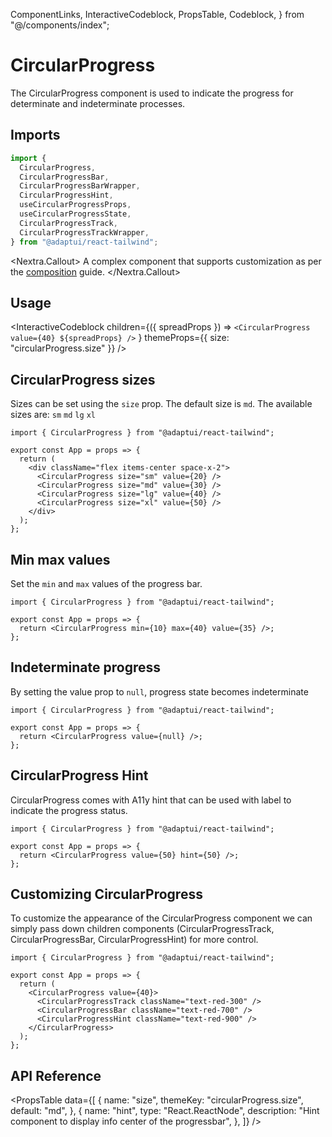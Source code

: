   ComponentLinks,
  InteractiveCodeblock,
  PropsTable,
  Codeblock,
} from "@/components/index";

# CircularProgress

The CircularProgress component is used to indicate the progress for determinate
and indeterminate processes.

<ComponentLinks
  github="circular-progress"
  theme="circularProgress"
  story="feedback-circularprogress"
/>

## Imports

```js
import {
  CircularProgress,
  CircularProgressBar,
  CircularProgressBarWrapper,
  CircularProgressHint,
  useCircularProgressProps,
  useCircularProgressState,
  CircularProgressTrack,
  CircularProgressTrackWrapper,
} from "@adaptui/react-tailwind";
```

<Nextra.Callout>
  A complex component that supports customization as per the
  [composition](/docs/composition) guide.
</Nextra.Callout>

## Usage

<InteractiveCodeblock
  children={({ spreadProps }) =>
    `<CircularProgress value={40} ${spreadProps} />`
  }
  themeProps={{ size: "circularProgress.size" }}
/>

## CircularProgress sizes

Sizes can be set using the `size` prop. The default size is `md`. The available
sizes are: `sm` `md` `lg` `xl`

<Codeblock live noInline>

```
import { CircularProgress } from "@adaptui/react-tailwind";

export const App = props => {
  return (
    <div className="flex items-center space-x-2">
      <CircularProgress size="sm" value={20} />
      <CircularProgress size="md" value={30} />
      <CircularProgress size="lg" value={40} />
      <CircularProgress size="xl" value={50} />
    </div>
  );
};
```

</Codeblock>

## Min max values

Set the `min` and `max` values of the progress bar.

<Codeblock live noInline>

```
import { CircularProgress } from "@adaptui/react-tailwind";

export const App = props => {
  return <CircularProgress min={10} max={40} value={35} />;
};
```

</Codeblock>

## Indeterminate progress

By setting the value prop to `null`, progress state becomes indeterminate

<Codeblock live noInline>

```
import { CircularProgress } from "@adaptui/react-tailwind";

export const App = props => {
  return <CircularProgress value={null} />;
};
```

</Codeblock>

## CircularProgress Hint

CircularProgress comes with A11y hint that can be used with label to indicate
the progress status.

<Codeblock live noInline>

```
import { CircularProgress } from "@adaptui/react-tailwind";

export const App = props => {
  return <CircularProgress value={50} hint={50} />;
};
```

</Codeblock>

## Customizing CircularProgress

To customize the appearance of the CircularProgress component we can simply pass
down children components (CircularProgressTrack, CircularProgressBar,
CircularProgressHint) for more control.

<Codeblock live noInline>

```
import { CircularProgress } from "@adaptui/react-tailwind";

export const App = props => {
  return (
    <CircularProgress value={40}>
      <CircularProgressTrack className="text-red-300" />
      <CircularProgressBar className="text-red-700" />
      <CircularProgressHint className="text-red-900" />
    </CircularProgress>
  );
};
```

</Codeblock>

## API Reference

<PropsTable
  data={[
    {
      name: "size",
      themeKey: "circularProgress.size",
      default: "md",
    },
    {
      name: "hint",
      type: "React.ReactNode",
      description: "Hint component to display info center of the progressbar",
    },
  ]}
/>
